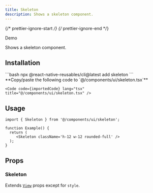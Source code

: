 ```yaml
---
title: Skeleton
description: Shows a skeleton component.
---
```


{/* prettier-ignore-start */}
{/* prettier-ignore-end */}


<LinkButton target="_blank" href="https://rnr-showcase.vercel.app/skeleton">
  Demo
</LinkButton>

<br />

Shows a skeleton component.

## Installation

<Tabs>
  <TabItem label='CLI'> 
    ```bash
    npx @react-native-reusables/cli@latest add skeleton
    ```
  </TabItem>
  <TabItem label='Manual'>
    **Copy/paste the following code to `@/components/ui/skeleton.tsx`**

    <Code code={importedCode} lang="tsx" title="@/components/ui/skeleton.tsx" />
  </TabItem>
</Tabs>


## Usage

```tsx
import { Skeleton } from '@/components/ui/skeleton';

function Example() {
  return (
     <Skeleton className='h-12 w-12 rounded-full' />
  );
}
```

## Props

### Skeleton

Extends [`View`](https://reactnative.dev/docs/view#props) props except for `style`.
        